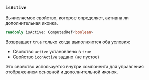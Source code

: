 ### `isActive`

Вычисляемое свойство, которое определяет, активна ли дополнительная иконка.

```ts
readonly isActive: ComputedRef<boolean>
```

Возвращает `true` только когда выполняются оба условия:
- Свойство `active` установлено в `true`
- Свойство `iconActive` задано (не пустое)

Это свойство используется внутри компонента для управления отображением основной и дополнительной иконок.
